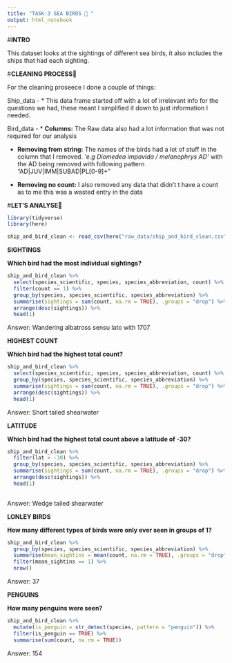```yaml
---
title: "TASK:3 SEA BIRDS 🐧 "
output: html_notebook
---
```


#**INTRO** 

This dataset looks at the sightings of different sea birds, it also includes the ships that had each sighting.


#**CLEANING PROCESS🧹**

For the cleaning proseece I done a couple of things:

Ship_data - 
* This data frame started off with a lot of irrelevant info for the questions we had, these meant I simplified it down to just information I needed.

Bird_data - 
* **Columns:** The Raw data also had a lot information that was not required for our analysis
             
* **Removing from string:** The names of the birds had a lot of stuff in the column that I removed. *'e.g Diomedea impavida / melanophrys AD '* with the AD being removed with following pattern "AD|JUV|IMM|SUBAD|PL[0-9]+"

* **Removing no count:** I also removed any data that didn’t t have a count as to me this was a wasted entry in the data


#**LET'S ANALYSE🔎** 


```r
library(tidyverse)
library(here)
```

```r
ship_and_bird_clean <- read_csv(here("raw_data/ship_and_bird_clean.csv"))
```

**SIGHTINGS**

**Which bird had the most individual sightings?**

```r
ship_and_bird_clean %>% 
  select(species_scientific, species, species_abbreviation, count) %>% 
  filter(count == 1) %>% 
  group_by(species, species_scientific, species_abbreviation) %>% 
  summarise(sightings = sum(count, na.rm = TRUE), .groups = "drop") %>% 
  arrange(desc(sightings)) %>% 
  head(1)
```
Answer: Wandering albatross sensu lato with 1707 

**HIGHEST COUNT**

**Which bird had the highest total count?**

```r
ship_and_bird_clean %>% 
  select(species_scientific, species, species_abbreviation, count) %>% 
  group_by(species, species_scientific, species_abbreviation) %>% 
  summarise(sightings = sum(count, na.rm = TRUE), .groups = "drop") %>% 
  arrange(desc(sightings)) %>% 
  head(1)
```
Answer: Short tailed shearwater

**LATITUDE**

**Which bird had the highest total count above a latitude of -30?**

```r
ship_and_bird_clean %>% 
  filter(lat > -30) %>% 
  group_by(species, species_scientific, species_abbreviation) %>% 
  summarise(sightings = sum(count, na.rm = TRUE), .groups = "drop") %>% 
  arrange(desc(sightings)) %>% 
  head(1)
  
```
Answer: Wedge tailed shearwater

**LONLEY BIRDS**

**How many different types of birds were only ever seen in groups of 1?**

```r

ship_and_bird_clean %>% 
  group_by(species, species_scientific, species_abbreviation) %>% 
  summarise(mean_sightins = mean(count, na.rm = TRUE), .groups = "drop") %>% 
  filter(mean_sightins == 1) %>% 
  nrow()

```
Answer: 37

**PENGUINS**

**How many penguins were seen?**

```r
ship_and_bird_clean %>% 
  mutate(is_penguin = str_detect(species, pattern = "penguin")) %>% 
  filter(is_penguin == TRUE) %>% 
  summarise(sum(count, na.rm = TRUE)) 

```
Answer: 154
